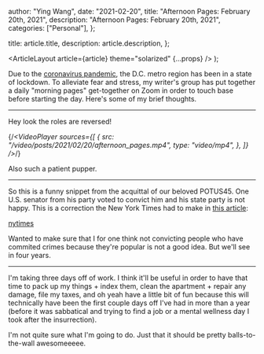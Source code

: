 
  author: "Ying Wang",
  date: "2021-02-20",
  title: "Afternoon Pages: February 20th, 2021",
  description: "Afternoon Pages: February 20th, 2021",
  categories: ["Personal"],
};

  title: article.title,
  description: article.description,
};

  <ArticleLayout article={article} theme="solarized" {...props} />
);

Due to the [coronavirus
pandemic](https://en.wikipedia.org/wiki/2019-20_coronavirus_pandemic), the D.C.
metro region has been in a state of lockdown. To alleviate fear and stress, my
writer's group has put together a daily "morning pages" get-together on Zoom in
order to touch base before starting the day. Here's some of my brief thoughts.

---

Hey look the roles are reversed!

{/_<VideoPlayer
sources={[
{
src: "/video/posts/2021/02/20/afternoon_pages.mp4",
type: "video/mp4",
},
]}
/>_/}

Also such a patient pupper.

---

So this is a funny snippet from the acquittal of our beloved POTUS45. One U.S.
senator from his party voted to convict him and his state party is not happy.
This is a correction the New York Times had to make in [this
article](https://www.nytimes.com/2021/02/17/opinion/trump-mconnell-republicans.html):

[nytimes](/img/posts/2021/02/20/afternoon_pages.png)

Wanted to make sure that I for one think not convicting people who have commited
crimes because they're popular is not a good idea. But we'll see in four years.

---

I'm taking three days off of work. I think it'll be useful in order to have that
time to pack up my things + index them, clean the apartment + repair any damage,
file my taxes, and oh yeah have a little bit of fun because this will
technically have been the first couple days off I've had in more than a year
(before it was sabbatical and trying to find a job or a mental wellness day I
took after the insurrection).

I'm not quite sure what I'm going to do. Just that it should be pretty
balls-to-the-wall awesomeeeee.

